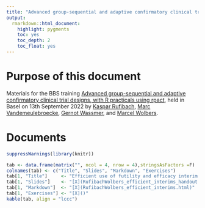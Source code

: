 ```yaml
---
title: "Advanced group-sequential and adaptive confirmatory clinical trial designs, with R practicals using rpact: Efficient use of futility and efficacy interim analyses in group-sequential designs"
output: 
  rmarkdown::html_document:
    highlight: pygments
    toc: yes
    toc_depth: 2
    toc_float: yes
--- 
```


# Purpose of this document

Materials for the BBS training [Advanced group-sequential and adaptive confirmatory clinical trial designs, with R practicals using rpact](https://baselbiometrics.github.io/home/docs/upcoming/20220913/agenda.pdf), held in Basel on 13th September 2022 by [Kaspar Rufibach](mailto:kaspar.rufibach@roche.com), [Marc Vandemeulebroecke](mailto:marc.vandemeulebroecke@novartis.com), [Gernot Wassmer](mailto:gernot.wassmer@rpact.com), and [Marcel Wolbers](mailto:marcel.wolbers@roche.com). 

# Documents

```r
suppressWarnings(library(knitr))

tab <- data.frame(matrix("", ncol = 4, nrow = 4),stringsAsFactors =F)
colnames(tab) <- c("Title", "Slides", "Markdown", "Exercises")
tab[1, "Title"]     <- "Efficient use of futility and efficacy interim analyses in group-sequential designs" 
tab[1, "Slides"]    <- "[X](RufibachWolbers_efficient_interims_handout.pdf)"
tab[1, "Markdown"]  <- "[X](RufibachWolbers_efficient_interims.html)"
tab[1, "Exercises"] <- "[X]()"
kable(tab, align = "lccc")
```










